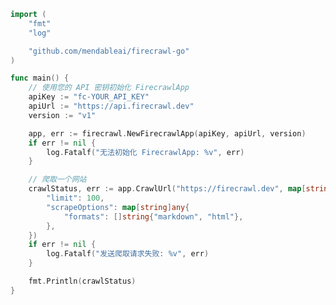 ```go Go
import (
	"fmt"
	"log"

	"github.com/mendableai/firecrawl-go"
)

func main() {
	// 使用您的 API 密钥初始化 FirecrawlApp
	apiKey := "fc-YOUR_API_KEY"
	apiUrl := "https://api.firecrawl.dev"
	version := "v1"

	app, err := firecrawl.NewFirecrawlApp(apiKey, apiUrl, version)
	if err != nil {
		log.Fatalf("无法初始化 FirecrawlApp: %v", err)
	}

	// 爬取一个网站
	crawlStatus, err := app.CrawlUrl("https://firecrawl.dev", map[string]any{
		"limit": 100,
		"scrapeOptions": map[string]any{
			"formats": []string{"markdown", "html"},
		},
	})
	if err != nil {
		log.Fatalf("发送爬取请求失败: %v", err)
	}

	fmt.Println(crawlStatus) 
}
```